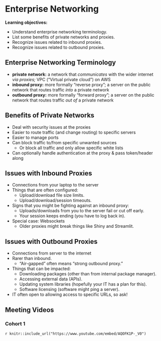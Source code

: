 # Enterprise Networking

**Learning objectives:**

-   Understand enterprise networking terminology.
-   List some benefits of private networks and proxies.
-   Recognize issues related to inbound proxies.
-   Recognize issues related to outbound proxies.

## Enterprise Networking Terminology {-}

-   **private network:** a network that *communicates* with the wider internet *via proxies;* VPC ("Virtual private cloud") on AWS 
-   **inbound proxy:** more formally "reverse proxy"; a server on the public network that routes traffic *into* a private network
-   **outbound proxy:** more formally "forward proxy"; a server on the public network that routes traffic *out of* a private network

## Benefits of Private Networks {-}

-   Deal with security issues at the proxies
-   Easier to route traffic (and change routing) to specific servers
-   Easier to manage ports
-   Can block traffic to/from specific unwanted sources
    -   Or block all traffic and only allow specific white lists
-   Can optionally handle authentication at the proxy & pass token/header along

## Issues with Inbound Proxies {-}

-   Connections from your laptop to the server
-   Things that are often configured:
    -   Upload/download file size limits.
    -   Upload/download/session timeouts.
-   Signs that you might be fighting against an inbound proxy:
    -   Uploads/downloads from you to the server fail or cut off early.
    -   Your session keeps ending (you have to log back in).
-   Special case: Websockets
    -   Older proxies might break things like Shiny and Streamlit.

## Issues with Outbound Proxies {-}

-   Connections from server to the internet
-   Rarer than inbound.
    -   "Air-gapped" often means "strong outbound proxy."
-   Things that can be impacted:
    -   Downloading packages (other than from internal package manager).
    -   Accessing external data (APIs).
    -   Updating system libraries (hopefully your IT has a plan for this).
    -   Software licensing (software might ping a server).
-   IT often open to allowing access to specific URLs, so ask!

## Meeting Videos {-}

### Cohort 1 {-}

`r knitr::include_url("https://www.youtube.com/embed/AQOFK1P-_V0")`
